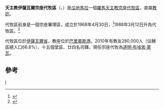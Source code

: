 {{Infobox Roman Catholic diocese
|Roman Catholic Diocese of = 天主教伊薩瓦爾宗座代牧區
|Latin name of diocese = Vicariatus Apostolicus Izabalensis
|image = Guatemala - Vicariato apostolico di Izabal.png
|caption =代牧區範圍
|location = [[瓜地馬拉|瓜地馬拉]]
|territory = 伊薩瓦爾省
|population = 280,000
|rite = 拉丁禮
|patron = 
|province = 直屬教廷
|established = 1968年
|cathedral = 聖母聖無原罪主教座堂
|co-cathedral =
|leadership = 宗座代牧
|website =
|教宗 =
|metropolitan =
|ordinary =道明·布埃索·萊瓦
|coadjutor bishop =
|auxiliary = 
}}

'''天主教伊薩瓦爾宗座代牧區'''（{{lang-la|Vicariatus Apostolicus Izabalensis}}、{{lang-es|Vicariato Apostólico de Izabal}}）是[[瓜地馬拉|瓜地馬拉]]一個[[羅馬天主教|羅馬天主教]][[宗座代牧區|宗座代牧區]]，直屬[[教廷|教廷]]。

代牧區前身是一個宗座署理區，成立於1968年4月30日，<ref>{{cite journal
|journal=[[宗座公報|宗座公報]]
|publisher=梵蒂岡出版社
|date=1968年
|volume=60
|title=''Cum territorium''
|page=356
|url=http://www.vatican.va/archive/aas/documents/AAS%2043%20%5B1951%5D%20-%20ocr.pdf
|access-date=2014-04-03
|archive-date=2012-08-09
|archive-url=https://www.webcitation.org/69mL2255U?url=http://www.vatican.va/archive/aas/documents/AAS%2043%20%5B1951%5D%20-%20ocr.pdf
|dead-url=no
}}</ref>1988年3月12日升為代牧區。<ref>{{Cite web |url=http://www.vatican.va/holy_father/john_paul_ii/apost_constitutions/documents/hf_jp-ii_apc_19880312_izabalensis_lt.html |title=升為教區的宗座憲令 |access-date=2014-04-03 |archive-date=2014-05-16 |archive-url=https://web.archive.org/web/20140516234503/http://www.vatican.va/holy_father/john_paul_ii/apost_constitutions/documents/hf_jp-ii_apc_19880312_izabalensis_lt.html |dead-url=no }}</ref>

代牧區位於[[伊薩瓦爾省|伊薩瓦爾省]]，教座位於[[巴里奧斯港|巴里奧斯港]]。2010年有教友280,000人（佔轄區總人口66.8%）、十五個堂區、廿四名司鐸。現任宗座代牧為[[道明·布埃索·萊瓦|道明·布埃索·萊瓦]]。

==參考==
{{reflist}}
{{危地馬拉天主教教區}}
[[Category:危地馬拉天主教教區|I]]